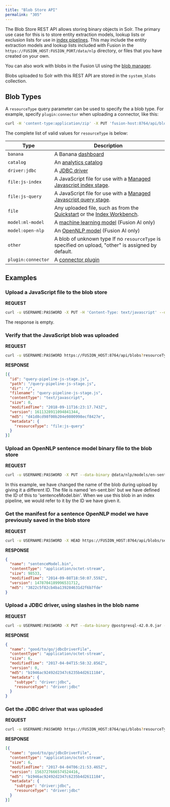 ```yaml
---
title: "Blob Store API"
permalink: "305"
---
```



The Blob Store REST API allows storing binary objects in Solr. The primary use case for this is to store entity extraction models, lookup lists or exclusion lists for use in [index pipelines](/fusion-server/4.2/161/index-pipeline-stages). This may include the entity extraction models and lookup lists included with Fusion in the `https://FUSION_HOST:FUSION_PORT/data/nlp` directory, or files that you have created on your own.

You can also work with blobs in the Fusion UI using the [blob manager](/fusion-server/4.2/153/blob-storage#the-blob-manager).

Blobs uploaded to Solr with this REST API are stored in the `system_blobs` collection.

## Blob Types

A `resourceType` query parameter can be used to specify the a blob type. For example, specify `plugin:connector` when uploading a connector, like this:

```bash
curl -H 'content-type:application/zip' -X PUT 'fusion-host:8764/api/blobs/myplugin?resourceType=plugin:connector' --data-binary @myplugin.zip
```

The complete list of valid values for `resourceType` is below:

| Type | Description |
| --- | --- |
| `banana` | A Banana [dashboard](/fusion-server/4.2/139/dashboards) |
| `catalog` | An [analytics catalog](/fusion-server/4.2/329/catalog-api) |
| `driver:jdbc` | A [JDBC driver](/how-to/916/upload-a-jdbc-driver-to-fusion-server) |
| `file:js-index` | A JavaScript file for use with a [Managed Javascript index stage](/fusion-server/4.2/217/managed-java-script-index-stage). |
| `file:js-query` | A JavaScript file for use with a [Managed Javascript query stage](/fusion-server/4.2/258/managed-java-script-stage). |
| `file` | Any uploaded file, such as from the [Quickstart](/how-to/660/quickstart) or the [Index Workbench](/fusion-server/4.2/158/index-workbench). |
| `model:ml-model` | A [machine learning model](/fusion-ai/4.2/492/machine-learning-models-in-fusion) (Fusion AI only) |
| `model:open-nlp` | An [OpenNLP model](/fusion-ai/4.2/542/open-nlp-ner-extraction-index-stage) (Fusion AI only) |
| `other` | A blob of unknown type  If no `resourceType` is specified on upload, "other" is assigned by default. |
| `plugin:connector` | A [connector plugin](/how-to/8813/install-a-connector-fusion-4-x) |

## Examples

### Upload a JavaScript file to the blob store

**REQUEST**

```bash
curl -u USERNAME:PASSWORD -X PUT -H 'Content-Type: text/javascript' --data-binary @query-pipeline-js-stage.js https://FUSION_HOST:8764/api/blobs/query-pipeline-js-stage.js?resourceType=file:js-query
```

The response is empty.

### Verify that the JavaScript blob was uploaded

**REQUEST**

```bash
curl -u USERNAME:PASSWORD https://FUSION_HOST:8764/api/blobs?resourceType=file:js-query
```

**RESPONSE**

```json
[{
  "id": "query-pipeline-js-stage.js",
  "path": "/query-pipeline-js-stage.js",
  "dir": "/",
  "filename": "query-pipeline-js-stage.js",
  "contentType": "text/javascript",
  "size": 0,
  "modifiedTime": "2018-09-11T16:23:17.743Z",
  "version": 1611328911094841344,
  "md5": "d41d8cd98f00b204e9800998ecf8427e",
  "metadata": {
    "resourceType": "file:js-query"
  }
}]
```

### Upload an OpenNLP sentence model binary file to the blob store

**REQUEST**

```bash
curl -u USERNAME:PASSWORD -X PUT --data-binary @data/nlp/models/en-sent.bin -H 'Content-type: application/octet-stream' https://FUSION_HOST:8764/api/blobs/sentenceModel.bin
```

<Note>
In this example, we have changed the name of the blob during upload by giving it a different ID. The file is named 'en-sent.bin' but we have defined the ID of this to 'sentenceModel.bin'. When we use this blob in an index pipeline, we would refer to it by the ID we have given it.
</Note>



### Get the manifest for a sentence OpenNLP model we have previously saved in the blob store

**REQUEST**

```bash
curl -u USERNAME:PASSWORD -X HEAD https://FUSION_HOST:8764/api/blobs/sentenceModel.bin
```

**RESPONSE**

```json
{
  "name": "sentenceModel.bin",
  "contentType": "application/octet-stream",
  "size": 98533,
  "modifiedTime": "2014-09-08T18:50:07.559Z",
  "version": 1478704189996531712,
  "md5": "3822c5f82cb4ba139284631d2f6b7fde"
}
```

### Upload a JDBC driver, using slashes in the blob name

**REQUEST**

```bash
curl -u USERNAME:PASSWORD -X PUT --data-binary @postgresql-42.0.0.jar -H 'Content-length: 6' -H 'Content-type: application/octet-stream' https://FUSION_HOST:8764/api/blobs/good/to/go/jdbcDriverFile?resourceType=driver:jdbc
```

**RESPONSE**

```json
{
  "name": "good/to/go/jdbcDriverFile",
  "contentType": "application/octet-stream",
  "size": 6,
  "modifiedTime": "2017-04-04T15:58:32.856Z",
  "version": 0,
  "md5": "b1946ac92492d2347c6235b4d2611184",
  "metadata": {
    "subtype": "driver:jdbc",
    "resourceType": "driver:jdbc"
  }
}
```

### Get the JDBC driver that was uploaded

**REQUEST**

```bash
curl -u USERNAME:PASSWORD https://FUSION_HOST:8764/api/blobs?resourceType=driver:jdbc
```

**RESPONSE**

```json
[{
  "name": "good/to/go/jdbcDriverFile",
  "contentType": "application/octet-stream",
  "size": 6,
  "modifiedTime": "2017-04-04T06:21:53.465Z",
  "version": 1563727666574524416,
  "md5": "b1946ac92492d2347c6235b4d2611184",
  "metadata": {
    "subtype": "driver:jdbc",
    "resourceType": "driver:jdbc"
  }
}]
```

